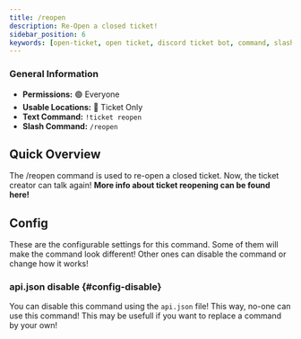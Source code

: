```yaml
---
title: /reopen
description: Re-Open a closed ticket!
sidebar_position: 6
keywords: [open-ticket, open ticket, discord ticket bot, command, slash command, reopen]
---
```

<head>
    <link rel="apple-touch-icon" href="/img/logo_vertical.png"/>
</head>

### General Information
- **Permissions:** 🟢 Everyone
- **Usable Locations:** 🔴 Ticket Only
- **Text Command:** `!ticket reopen`
- **Slash Command:** `/reopen`

## Quick Overview
The /reopen command is used to re-open a closed ticket. Now, the ticket creator can talk again!
**More info about ticket reopening <InlineLink isdoc="true" url="docs/system/ticket-flow#reopening">can be found here</InlineLink>!**

<ScaleImage src="/img/docs-v3/commands/reopen.png" alt="Image of /reopen command" size="50%"></ScaleImage>

## Config
These are the <InlineLink url="docs/config/general" isdoc="true">configurable settings</InlineLink> for this command.
Some of them will make the command look different!
Other ones can disable the command or change how it works!

### <InlineLink url="docs/config/api" isdoc="true"><M color="red">api.json</M></InlineLink> disable \{#config-disable}
You can disable this command using the `api.json` file! This way, no-one can use this command!
This may be usefull if you want to replace a command by your own!